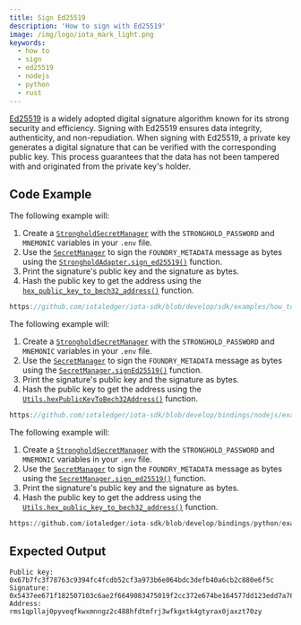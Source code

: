 ```yaml
---
title: Sign Ed25519
description: 'How to sign with Ed25519'
image: /img/logo/iota_mark_light.png
keywords:
  - how to
  - sign
  - ed25519
  - nodejs
  - python
  - rust
---
```



[Ed25519](https://ed25519.cr.yp.to/) is a widely adopted digital signature algorithm known for its strong security and
efficiency. Signing with Ed25519 ensures data integrity, authenticity, and non-repudiation. When signing with Ed25519,
a private key generates a digital signature that can be verified with the corresponding public key. This
process guarantees that the data has not been tampered with and originated from the private key's holder.

## Code Example

<Tabs groupId="language" queryString>
<TabItem value="rust" label="Rust">

The following example will:

1. Create a [`StrongholdSecretManager`](https://docs.rs/iota-sdk/latest/iota_sdk/client/secret/stronghold/type.StrongholdSecretManager.html) with the `STRONGHOLD_PASSWORD` and `MNEMONIC` variables in your `.env` file.
2. Use the [`SecretManager`](https://docs.rs/iota-sdk/latest/iota_sdk/client/secret/enum.SecretManager.html) to sign the `FOUNDRY_METADATA` message as bytes using the [`StrongholdAdapter.sign_ed25519()`](https://docs.rs/iota-sdk/latest/iota_sdk/client/stronghold/struct.StrongholdAdapter.html#method.sign_ed25519) function.
3. Print the signature's public key and the signature as bytes.
4. Hash the public key to get the address using the [`hex_public_key_to_bech32_address()`](https://docs.rs/iota-sdk/latest/iota_sdk/client/utils/fn.hex_public_key_to_bech32_address.html) function.

```rust reference
https://github.com/iotaledger/iota-sdk/blob/develop/sdk/examples/how_tos/sign_and_verify_ed25519/sign_ed25519.rs
```

</TabItem>
<TabItem value="typescript-node" label="Typescript (Node.js)">

The following example will:

1. Create a [`StrongholdSecretManager`](../../references/nodejs/interfaces/StrongholdSecretManager/) with the `STRONGHOLD_PASSWORD` and `MNEMONIC` variables in your `.env` file.
2. Use the [`SecretManager`](../../references/nodejs/classes/SecretManager/) to sign the `FOUNDRY_METADATA` message as bytes using the [`SecretManager.signEd25519()`](../../references/nodejs/classes/SecretManager/#signed25519) function.
3. Print the signature's public key and the signature as bytes.
4. Hash the public key to get the address using the [`Utils.hexPublicKeyToBech32Address()`](../../references/nodejs/classes/Utils/#hexpublickeytobech32address) function.

```typescript reference
https://github.com/iotaledger/iota-sdk/blob/develop/bindings/nodejs/examples/how_tos/sign_and_verify_ed25519/sign-ed25519.ts
```

</TabItem>
<TabItem value="python" label="Python">

The following example will:

1. Create a [`StrongholdSecretManager`](../../references/python/iota_sdk/secret_manager/#strongholdsecretmanager-objects) with the `STRONGHOLD_PASSWORD` and `MNEMONIC` variables in your `.env` file.
2. Use the [`SecretManager`](../../references/python/iota_sdk/secret_manager/) to sign the `FOUNDRY_METADATA` message as bytes using the [`SecretManager.sign_ed25519()`](../../references/python/iota_sdk/secret_manager/#sign_ed25519) function.
3. Print the signature's public key and the signature as bytes.
4. Hash the public key to get the address using the [`Utils.hex_public_key_to_bech32_address()`](../../references/python/iota_sdk/utils/#hex_public_key_to_bech32_address) function.

```python reference
https://github.com/iotaledger/iota-sdk/blob/develop/bindings/python/examples/how_tos/sign_and_verify_ed25519/sign_ed25519.py
```

</TabItem>
</Tabs>

## Expected Output

```plaintext
Public key: 0x67b7fc3f78763c9394fc4fcdb52cf3a973b6e064bdc3defb40a6cb2c880e6f5c
Signature: 0x5437ee671f182507103c6ae2f6649083475019f2cc372e674be164577dd123edd7a76291ba88732bbe1fae39688b50a3678bce05c9ef32c9494b3968f4f07a01
Address: rms1qpllaj0pyveqfkwxmnngz2c488hfdtmfrj3wfkgxtk4gtyrax0jaxzt70zy
```

